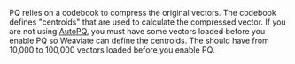 PQ relies on a codebook to compress the original vectors. The codebook defines "centroids" that are used to calculate the compressed vector. If you are not using [AutoPQ](/developers/weaviate/configuration/pq-compression#configure-autopq), you must have some vectors loaded before you enable PQ so Weaviate can define the centroids. The should have from 10,000 to 100,000 vectors loaded before you enable PQ. 